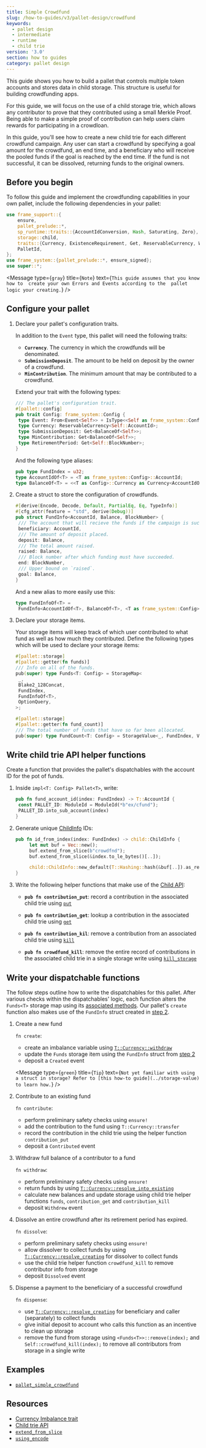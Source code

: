 ```yaml
---
title: Simple Crowdfund
slug: /how-to-guides/v3/pallet-design/crowdfund
keywords:
  - pallet design
  - intermediate
  - runtime
  - child trie
version: '3.0'
section: how to guides
category: pallet design
---
```


This guide shows you how to build a pallet that controls multiple token accounts and stores data in child storage. This structure is useful for building crowdfunding apps.

For this guide, we will focus on the use of a child storage trie, which allows any contributor to prove that they contributed using a small Merkle Proof.
Being able to make a simple proof of contribution can help users claim rewards for participating in a crowdloan.

In this guide, you'll see how to create a new child trie for each different crowdfund campaign.
Any user can start a crowdfund by specifying a goal amount for the crowdfund, an end time, and a beneficiary who will receive the pooled funds if the goal is reached by the end time.
If the fund is not successful, it can be dissolved, returning funds to the original owners.

## Before you begin

To follow this guide and implement the crowdfunding capabilities in your own pallet, include the following dependencies in your pallet:

```rust
use frame_support::{
	ensure,
	pallet_prelude::*,
	sp_runtime::traits::{AccountIdConversion, Hash, Saturating, Zero},
	storage::child,
	traits::{Currency, ExistenceRequirement, Get, ReservableCurrency, WithdrawReasons},
	PalletId,
};
use frame_system::{pallet_prelude::*, ensure_signed};
use super::*;
```

<Message
  type={`gray`}
  title={`Note`}
  text={`This guide assumes that you know how to 
  create your own Errors and Events according to the 
  pallet logic your creating.`}
/>

## Configure your pallet

1. Declare your pallet's configuration traits.

   In addition to the `Event` type, this pallet will need the following traits:

   - **`Currency`**. The currency in which the crowdfunds will be denominated.
   - **`SubmissionDeposit`**. The amount to be held on deposit by the owner of a crowdfund.
   - **`MinContribution`**. The minimum amount that may be contributed to a crowdfund.

   Extend your trait with the following types:

   ```rust
   /// The pallet's configuration trait.
   #[pallet::config]
   pub trait Config: frame_system::Config {
   	type Event: From<Event<Self>> + IsType<<Self as frame_system::Config>::Event>;
   	type Currency: ReservableCurrency<Self::AccountId>;
   	type SubmissionDeposit: Get<BalanceOf<Self>>;
   	type MinContribution: Get<BalanceOf<Self>>;
   	type RetirementPeriod: Get<Self::BlockNumber>;
   }
   ```

   And the following type aliases:

   ```rust
   pub type FundIndex = u32;
   type AccountIdOf<T> = <T as frame_system::Config>::AccountId;
   type BalanceOf<T> = <<T as Config>::Currency as Currency<AccountIdOf<T>>>::Balance;
   ```

1. Create a struct to store the configuration of crowdfunds.

   ```rust
   #[derive(Encode, Decode, Default, PartialEq, Eq, TypeInfo)]
   #[cfg_attr(feature = "std", derive(Debug))]
   pub struct FundInfo<AccountId, Balance, BlockNumber> {
   	/// The account that will recieve the funds if the campaign is successful.
   	beneficiary: AccountId,
   	/// The amount of deposit placed.
   	deposit: Balance,
   	/// The total amount raised.
   	raised: Balance,
   	/// Block number after which funding must have succeeded.
   	end: BlockNumber,
   	/// Upper bound on `raised`.
   	goal: Balance,
   }
   ```

   And a new alias to more easily use this:

   ```rust
   type FundInfoOf<T> =
   	FundInfo<AccountIdOf<T>, BalanceOf<T>, <T as frame_system::Config>::BlockNumber>;
   ```

1. Declare your storage items.

   Your storage items will keep track of which user contributed to what fund as well as how much they contributed. Define the following types which will be used to declare your storage items:

   ```rust
   #[pallet::storage]
   #[pallet::getter(fn funds)]
   /// Info on all of the funds.
   pub(super) type Funds<T: Config> = StorageMap<
   	_,
   	Blake2_128Concat,
   	FundIndex,
   	FundInfoOf<T>,
   	OptionQuery,
   >;

   #[pallet::storage]
   #[pallet::getter(fn fund_count)]
   /// The total number of funds that have so far been allocated.
   pub(super) type FundCount<T: Config> = StorageValue<_, FundIndex, ValueQuery>;
   ```

## Write child trie API helper functions

Create a function that provides the pallet's dispatchables with the account ID for the pot of funds.

1. Inside `impl<T: Config> Pallet<T>`, write:

   ```rust
   pub fn fund_account_id(index: FundIndex) -> T::AccountId {
   	const PALLET_ID: ModuleId = ModuleId(*b"ex/cfund");
   	PALLET_ID.into_sub_account(index)
   }
   ```

1. Generate unique [ChildInfo][childinfo-rustdocs] IDs:

   ```rust
   pub fn id_from_index(index: FundIndex) -> child::ChildInfo {
   		let mut buf = Vec::new();
   		buf.extend_from_slice(b"crowdfnd");
   		buf.extend_from_slice(&index.to_le_bytes()[..]);

   		child::ChildInfo::new_default(T::Hashing::hash(&buf[..]).as_ref())
   }
   ```

1. Write the following helper functions that make use of the [Child API][child-api-rustdocs]:

   - **`pub fn contribution_put`**: record a contribution in the associated child trie using [`put`][child-api-put-rustdocs]

   - **`pub fn contribution_get`**: lookup a contribution in the associated child trie using [`get`][child-api-get-rustdocs]

   - **`pub fn contribution_kil`**: remove a contribution from an associated child trie using [`kill`][child-api-kill-rustdocs]

   - **`pub fn crowdfund_kill`**: remove the entire record of contributions in the associated child trie in a single storage write using [`kill_storage`][child-api-killstorage-rustdocs]

## Write your dispatchable functions

The follow steps outline how to write the dispatchables for this pallet. After various checks within the dispatchables' logic, each function alters the `Funds<T>` storage map using
its [associated methods][storage-map-rustdocs]. Our pallet's `create` function also makes use of the `FundInfo` struct created in [step 2](#2-create-a-custom-metadata-struct).

1. Create a new fund

   `fn create`:

   - create an imbalance variable using [`T::Currency::withdraw`][imb-var-rustdocs]
   - update the `Funds` storage item using the `FundInfo` struct from [step 2](#2-create-a-custom-metadata-struct)
   - deposit a `Created` event

   <Message
     type={`green`}
     title={`Tip`}
     text={`Not yet familiar with using a struct in storage? Refer to [this how-to guide](../storage-value) to learn how.`}
   />

1. Contribute to an existing fund

   `fn contribute`:

   - perform preliminary safety checks using `ensure!`
   - add the contribution to the fund using `T::Currency::transfer`
   - record the contribution in the child trie using the helper function `contribution_put`
   - deposit a `Contributed` event

1. Withdraw full balance of a contributor to a fund

   `fn withdraw`:

   - perform preliminary safety checks using `ensure!`
   - return funds by using [`T::Currency::resolve_into_existing`][resolve-into-existing-rustdocs]
   - calculate new balances and update storage using child trie helper functions `funds`, `contribution_get` and `contribution_kill`
   - deposit `Withdrew` event

1. Dissolve an entire crowdfund after its retirement period has expired.

   `fn dissolve`:

   - perform preliminary safety checks using `ensure!`
   - allow dissolver to collect funds by using [`T::Currency::resolve_creating`][resolve-creating-rustdocs] for dissolver to collect funds
   - use the child trie helper function `crowdfund_kill` to remove contributor info from storage
   - deposit `Dissolved` event

1. Dispense a payment to the beneficiary of a successful crowdfund

   `fn dispense`:

   - use [`T::Currency::resolve_creating`][resolve-creating-rustdocs] for beneficiary and caller (separately) to collect funds
   - give initial deposit to account who calls this function as an incentive to clean up storage
   - remove the fund from storage using `<Funds<T>>::remove(index);` and `Self::crowdfund_kill(index);` to remove all contributors from storage in a single write

## Examples

- [`pallet_simple_crowdfund`](https://github.com/substrate-developer-hub/substrate-how-to-guides/blob/main/example-code/template-node/pallets/simple-crowdfund/src/lib.rs#L1)

## Resources

- [Currency Imbalance trait](https://paritytech.github.io/substrate/master/frame_support/traits/tokens/imbalance/trait.Imbalance.html)
- [Child trie API][child-api-rustdocs]
- [`extend_from_slice`](https://paritytech.github.io/substrate/master/frame_support/dispatch/struct.Vec.html#method.extend_from_slice)
- [`using_encode`](https://paritytech.github.io/substrate/master/frame_support/pallet_prelude/trait.Encode.html#method.using_encoded)

[storage-value-struct-htg]: /storage-value-struct
[storage-map-rustdocs]: https://paritytech.github.io/substrate/master/frame_support/pallet_prelude/struct.StorageMap.html
[imb-var-rustdocs]: https://paritytech.github.io/substrate/master/frame_support/traits/tokens/currency/trait.Currency.html#tymethod.withdraw
[resolve-into-existing-rustdocs]: https://paritytech.github.io/substrate/master/frame_support/traits/tokens/currency/trait.Currency.html#method.resolve_into_existing
[resolve-creating-rustdocs]: https://paritytech.github.io/substrate/master/frame_support/traits/tokens/currency/trait.Currency.html#method.resolve_creating
[childinfo-rustdocs]: https://paritytech.github.io/substrate/master/frame_support/storage/child/enum.ChildInfo.html
[child-api-rustdocs]: https://paritytech.github.io/substrate/master/frame_support/storage/child/index.html#functions
[child-api-put-rustdocs]: https://paritytech.github.io/substrate/master/frame_support/storage/child/fn.put.html
[child-api-get-rustdocs]: https://paritytech.github.io/substrate/master/frame_support/storage/child/fn.get_or_default.html
[child-api-kill-rustdocs]: https://paritytech.github.io/substrate/master/frame_support/storage/child/fn.kill.html
[child-api-killstorage-rustdocs]: https://paritytech.github.io/substrate/master/frame_support/storage/child/fn.kill_storage.html

